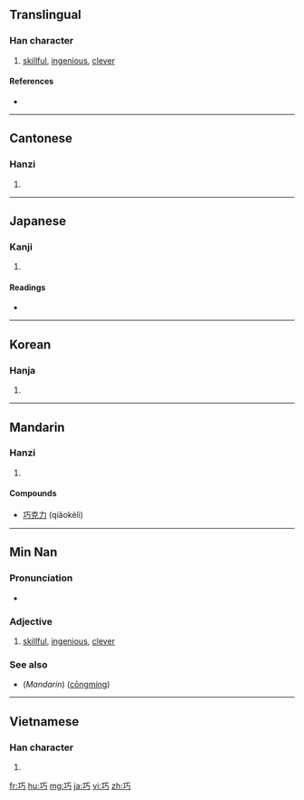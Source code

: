 ==Translingual==

===Han character===
{{Han char|rn=48|rad=工|as=02|sn=5|four=1112<sub>7</sub>|canj=一一女尸 (MMVS)}}

# [[skillful]], [[ingenious]], [[clever]]

====References====
* {{Han ref|kx=0325.090|dkj=08721|dj=0628.010|hdz=10412.010|uh=5DE7|ud=24039|bh=A5A9|bd=42409}}

----

==Cantonese==

===Hanzi===
{{yue-hanzi|jyut=|y=haau2}}

# {{defn|Cantonese|sort=工02}}

----

==Japanese==

===Kanji===
{{ja-kanji|grade=c|rs=工02}}

# {{defn|Japanese|sort=工02}}

====Readings====
* {{ja-readings|on=[[こう]] (kō)|kun=[[たくみ]] (takumi), [[さとい]] (satoi)}}

----

==Korean==

===Hanja===
{{ko-hanja|hangeul=[[교]]|rv=gyo|mr=kyo}}

# {{defn|Korean|sort=工02}}

----

==Mandarin==

===Hanzi===
{{cmn-hanzi|pin=[[qiǎo]] ([[qiao3]])|wg=ch'iao<sup>3</sup>}}

# {{defn|Mandarin|sort=工02}}

====Compounds====
* [[巧克力]] (qiǎokèlì)

----

==Min Nan==

===Pronunciation===
* {{IPA|[ kʰiau˥˧ ]|lang=nan}}

===Adjective===
{{nan-adj|ts|poj=khiáu|pojt=khiau2|rs=工02}}

# [[skillful]], [[ingenious]], [[clever]]

===See also===
* (''Mandarin'') {{zh-ts|聰明|聪明}} ([[cōngmíng]])

----

==Vietnamese==

===Han character===
{{vi-hantu|[[xảo]]|rs=工02}}

# {{defn|Vietnamese|sort=工02}}

[[fr:巧]]
[[hu:巧]]
[[mg:巧]]
[[ja:巧]]
[[vi:巧]]
[[zh:巧]]